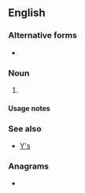 {{also|ys|Ys|YS|yS|-ys|Y's|-yś}}
==English==

===Alternative forms===
* {{l|en|ys}}

===Noun===
{{head|en|noun form}}

# {{plural of|en|y}}

====Usage notes====
{{U:en:plurals of letters}}

===See also===
* [[Y's]]

===Anagrams===
* {{anagrams|en|a=sy|SY|Sy}}